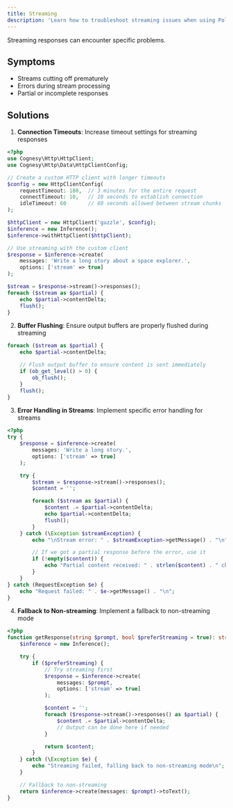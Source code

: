 ```yaml
---
title: Streaming
description: 'Learn how to troubleshoot streaming issues when using Polyglot.'
---
```


Streaming responses can encounter specific problems.

## Symptoms

- Streams cutting off prematurely
- Errors during stream processing
- Partial or incomplete responses

## Solutions

1. **Connection Timeouts**: Increase timeout settings for streaming responses
```php
<?php
use Cognesy\Http\HttpClient;
use Cognesy\Http\Data\HttpClientConfig;

// Create a custom HTTP client with longer timeouts
$config = new HttpClientConfig(
    requestTimeout: 180,  // 3 minutes for the entire request
    connectTimeout: 10,   // 10 seconds to establish connection
    idleTimeout: 60       // 60 seconds allowed between stream chunks
);

$httpClient = new HttpClient('guzzle', $config);
$inference = new Inference();
$inference->withHttpClient($httpClient);

// Use streaming with the custom client
$response = $inference->create(
    messages: 'Write a long story about a space explorer.',
    options: ['stream' => true]
);

$stream = $response->stream()->responses();
foreach ($stream as $partial) {
    echo $partial->contentDelta;
    flush();
}
```

2. **Buffer Flushing**: Ensure output buffers are properly flushed during streaming
```php
foreach ($stream as $partial) {
    echo $partial->contentDelta;

    // Flush output buffer to ensure content is sent immediately
    if (ob_get_level() > 0) {
        ob_flush();
    }
    flush();
}
```

3. **Error Handling in Streams**: Implement specific error handling for streams
```php
<?php
try {
    $response = $inference->create(
        messages: 'Write a long story.',
        options: ['stream' => true]
    );

    try {
        $stream = $response->stream()->responses();
        $content = '';

        foreach ($stream as $partial) {
            $content .= $partial->contentDelta;
            echo $partial->contentDelta;
            flush();
        }
    } catch (\Exception $streamException) {
        echo "\nStream error: " . $streamException->getMessage() . "\n";

        // If we got a partial response before the error, use it
        if (!empty($content)) {
            echo "Partial content received: " . strlen($content) . " characters\n";
        }
    }
} catch (RequestException $e) {
    echo "Request failed: " . $e->getMessage() . "\n";
}
```

4. **Fallback to Non-streaming**: Implement a fallback to non-streaming mode
```php
<?php
function getResponse(string $prompt, bool $preferStreaming = true): string {
    $inference = new Inference();

    try {
        if ($preferStreaming) {
            // Try streaming first
            $response = $inference->create(
                messages: $prompt,
                options: ['stream' => true]
            );

            $content = '';
            foreach ($response->stream()->responses() as $partial) {
                $content .= $partial->contentDelta;
                // Output can be done here if needed
            }

            return $content;
        }
    } catch (\Exception $e) {
        echo "Streaming failed, falling back to non-streaming mode\n";
    }

    // Fallback to non-streaming
    return $inference->create(messages: $prompt)->toText();
}
```
